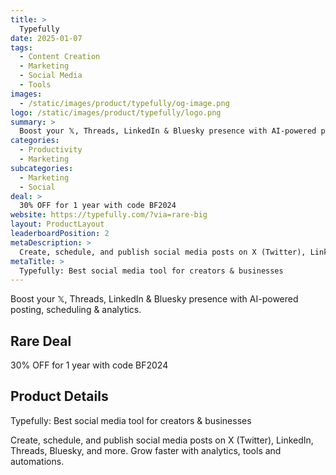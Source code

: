 ```yaml
---
title: >
  Typefully
date: 2025-01-07
tags:
  - Content Creation
  - Marketing
  - Social Media
  - Tools
images:
  - /static/images/product/typefully/og-image.png
logo: /static/images/product/typefully/logo.png
summary: >
  Boost your 𝕏, Threads, LinkedIn & Bluesky presence with AI-powered posting, scheduling & analytics.
categories:
  - Productivity
  - Marketing
subcategories:
  - Marketing
  - Social
deal: >
  30% OFF for 1 year with code BF2024
website: https://typefully.com/?via=rare-big
layout: ProductLayout
leaderboardPosition: 2
metaDescription: >
  Create, schedule, and publish social media posts on X (Twitter), LinkedIn, Threads, Bluesky, and more. Grow faster with analytics, tools and automations.
metaTitle: >
  Typefully: Best social media tool for creators & businesses
---
```

Boost your 𝕏, Threads, LinkedIn & Bluesky presence with AI-powered posting, scheduling & analytics.

## Rare Deal

30% OFF for 1 year with code BF2024

## Product Details

Typefully: Best social media tool for creators & businesses

Create, schedule, and publish social media posts on X (Twitter), LinkedIn, Threads, Bluesky, and more. Grow faster with analytics, tools and automations.
